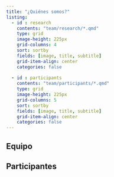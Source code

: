 ```yaml
---
title: "¿Quiénes somos?"
listing:
  - id : research
    contents: "team/research/*.qmd"
    type: grid
    image-height: 225px
    grid-columns: 4
    sort: sortby
    fields: [image, title, subtitle]
    grid-item-align: center
    categories: false
    
  - id : participants
    contents: "team/participants/*.qmd"
    type: grid
    image-height: 225px
    grid-columns: 5
    sort: sortby
    fields: [image, title, subtitle]
    grid-item-align: center
    categories: false
---
```


## Equipo

::: {#research}
:::

## Participantes

::: {#participants}
:::

